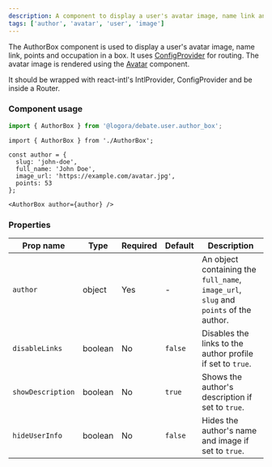 ```yaml
---
description: A component to display a user's avatar image, name link and other information in a box.
tags: ['author', 'avatar', 'user', 'image']
---
```



The AuthorBox component is used to display a user's avatar image, name link, points and occupation in a box.
It uses [ConfigProvider](https://bit.cloud/logora/debate/context/config_provider) for routing.
The avatar image is rendered using the [Avatar](https://bit.cloud/logora/debate/user/avatar) component.

It should be wrapped with react-intl's IntlProvider, ConfigProvider and be inside a Router.

### Component usage

```js
import { AuthorBox } from '@logora/debate.user.author_box';
```

```
import { AuthorBox } from './AuthorBox';

const author = {
  slug: 'john-doe',
  full_name: 'John Doe',
  image_url: 'https://example.com/avatar.jpg',
  points: 53
};

<AuthorBox author={author} />
```

### Properties

| Prop name        | Type    | Required | Default | Description                                                                                     |
| ---------------- | ------- | -------- | ------- | ----------------------------------------------------------------------------------------------- |
| `author`         | object  | Yes      | -       | An object containing the `full_name`, `image_url`, `slug` and `points` of the author.                    |
| `disableLinks`   | boolean | No       | `false` | Disables the links to the author profile if set to `true`.                                  |
| `showDescription`| boolean | No       | `true`  | Shows the author's description if set to `true`.                                                |
| `hideUserInfo`   | boolean | No       | `false` | Hides the author's name and image if set to `true`.                                         |
